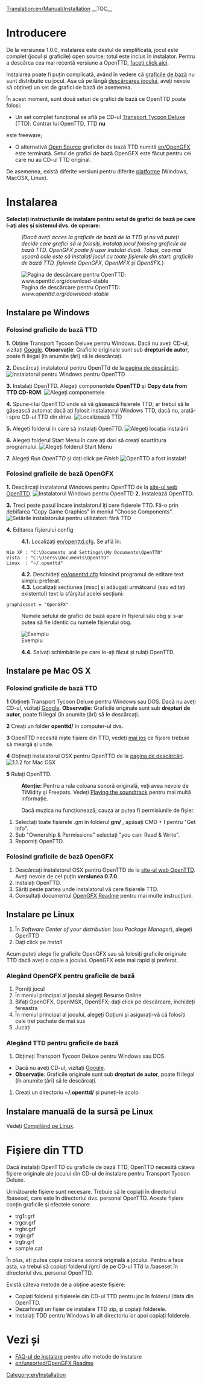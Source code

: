 [[Translation:en/Manual/Installation]]
{{en/Tabelul de conținut}}
__TOC__
=Introducere=
De la versiunea 1.0.0, instalarea este destul de simplificată, jocul este complet (jocul și graficile) open source; totul este inclus în instalator. Pentru a descărca cea mai recentă versiune a OpenTTD, [http://www.openttd.org/download-stable faceți click aici].

Instalarea poate fi puțin complicată, având în vedere că [[en/base graphics|graficile de bază]] nu sunt distribuite cu jocul. Așa că pe lângă [http://www.openttd.org/ descărcarea jocului], aveți nevoie să obțineți un set de grafici de bază de asemenea.

În acest moment, sunt două seturi de grafici de bază ce OpenTTD poate folosi:
* Un set complet funcțional se află pe CD-ul [http://en.wikipedia.org/wiki/Transport_Tycoon Transport Tycoon Deluxe] (TTD). Contrar lui OpenTTD, TTD '''nu'''
este freeware;
* O alternativă [http://en.wikipedia.org/wiki/Open_source Open Source] graficilor de bază TTD numită [[en/OpenGFX]] este terminată. Setul de grafici de bază OpenGFX este făcut pentru cei care nu au CD-ul TTD original.

De asemenea, există diferite versiuni pentru diferite [[en/unsorted/Operating system|platforme]] (Windows, MacOSX, Linux).

= Instalarea =
'''Selectați instrucțiunile de instalare pentru setul de grafici de bază pe care l-ați ales și sistemul dvs. de operare:'''
:<p style="font-size: 90%">''(Dacă aveți acces la graficile de bază de la TTD și nu vă puteți decide care grafici să le folosiți, instalați jocul folosing graficile de bază TTD. OpenGFX poate fi ușor instalat după. Totuși, cea mai ușoară cale este să instalați jocul cu toate fișierele din start: graficile de bază TTD, fișierele OpenGFX, OpenMFX și OpenSFX.'')</p>

[[File:en/Installation 1a.png|frame|center|Pagina de descărcare pentru OpenTTD: ''www.openttd.org/download-stable'']]

== Instalare pe Windows ==
===Folosind graficile de bază TTD===
'''1.''' Obține Transport Tycoon Deluxe pentru Windows. Dacă nu aveți CD-ul, vizitați [http://www.google.com/search?q=transport+tycoon+deluxe Google]. '''Observație''': Graficile originale sunt sub '''drepturi de autor''', poate fi ilegal (în anumite țări) să le descărcați.

'''2.''' Descărcați instalatorul pentru OpenTTd de la [http://www.openttd.org/download-stable pagina de descărcări].
[[File:en/Installation 1b.png|frame|center|Instalatorul pentru Windows pentru OpenTTD]]

'''3.''' Instalați OpenTTD. Alegeți componentele '''OpenTTD''' și '''Copy data from TTD CD-ROM'''.
[[File:en/Installation 2.png|frame|center|Alegeți componentele]]

'''4.''' Spune-i lui OpenTTD unde să vă găsească fișierele TTD; ar trebui să le găsească automat dacă ați folosit instalatorul Windows TTD, dacă nu, arată-i spre CD-ul TTD din drive.
[[File:en/Installation 3.png|frame|center|Localizează TTD]]

'''5.''' Alegeți folderul în care să instalați OpenTTD.
[[File:en/Installation 4.png|frame|center|Alegeți locația instalării]]

'''6.''' Alegeți folderul Start Menu în care ați dori să creați scurtătura programului.
[[File:en/Installation 5.png|frame|center|Alegeți folderul Start Menu]]

'''7.''' Alegeți ''Run OpenTTD'' și dați click pe ''Finish''
[[File:en/Installation 6.png|frame|center|OpenTTD a fost instalat!]]

===Folosind graficile de bază OpenGFX===
'''1.''' Descărcați instalatorul Windows pentru OpenTTD de la [http://www.openttd.org/ site-ul web OpenTTD].
[[File:en/Installation 1b.png|frame|center|Instalatorul Windows pentru OpenTTD]]
'''2.''' Instalează OpenTTD.

'''3.''' Treci peste pasul încare instalatorul îți cere fișierele TTD. Fă-o prin debifarea "Copy Game Graphics" în meniul "Choose Components".
[[File:en/Installation 2 gfx.png|frame|center|Setările instalatorului pentru utilizatorii fără TTD]]

'''4.''' Editarea fișierului config
:'''4.1.''' Localizați [[en/openttd.cfg]]. Se află în:
 Win XP : "C:\Documents and Settings\<username>\My Documents\OpenTTD"
 Vista  : "C:\Users\<username>\Documents\OpenTTD"
 Linux  : "~/.openttd"
:'''4.2.''' Deschideți [[en/openttd.cfg]] folosind programul de editare text simplu preferat.
:'''4.3.''' Localizați secțiunea [misc] și adăugați următoarul (sau editați existentul) text la sfârșitul acelei secțiuni:
 graphicsset = "OpenGFX"
: Numele setului de grafici de bază apare în fișierul său obg și s-ar putea să fie identic cu numele fișierului obg.
[[File:en/Installation 9 grx manual configuration cfg.png|frame|center|Exemplu]]
:'''4.4.''' Salvați schimbările pe care le-ați făcut și rulați OpenTTD.


== Instalare pe Mac OS X ==
{{en/Atenție| 1=Nu au fost binarii oficiale pentru Mac OS X pentru ramura 1.0.x. Totuși, suportul s-a întors pentru ramura 1.1.x, vă rugăm descărcați cel mai recent binariu de test '''oficial''' (în prezent 1.1.0 beta5) ca să vă asigurați că orice defecțiuni sunt găsite}}
===Folosind graficile de bază TTD===
'''1''' Obțineți Transport Tycoon Deluxe pentru Windows sau DOS. Dacă nu aveți CD-ul, vizitați [http://www.google.com/search?q=transport+tycoon+deluxe Google]. '''Observație''': Graficile originale sunt sub '''drepturi de autor''', poate fi ilegal (în anumite țări) să le descărcați.

'''2''' Creați un folder '''openttd/''' în computer-ul dvs.

'''3''' OpenTTD necesită niște fișiere din TTD, vedeți [[en/#Files from TTD|mai jos]] ce fișiere trebuie să meargă și unde.

'''4''' Obțineți instalatorul OSX pentru OpenTTD de la [http://www.openttd.org/download-stable pagina de descărcări].
[[File:en/Installation 1b osx.png|frame|center|1.1.2 for Mac OSX]]

'''5''' Rulați OpenTTD.


:'''Atenție:''' Pentru a rula coloana sonoră originală, veți avea nevoie de TiMidity și Freepats. Vedeți [[en/Compiling on Linux#Playing the soundtrack|Playing the soundtrack]] pentru mai multă informație.


:Dacă muzica nu funcționează, cauza ar putea fi permisiunile de fișier.
#Selectați toate fișierele .gm în folderul '''gm/''' , apăsați CMD + I pentru "Get Info".
#Sub "Ownership & Permissions" selectați "you can: Read & Write".
#Reporniți OpenTTD.

===Folosind graficile de bază OpenGFX===
# Descărcați instalatorul OSX pentru OpenTTD de la [http://www.openttd.org/ site-ul web OpenTTD]. Aveți nevoie de cel puțin '''versiunea 0.7.0'''.
# Instalați OpenTTD.
# Săriți peste partea unde instalatorul vă cere fișierele TTD.
# Consultați documentul [[en/unsorted/OpenGFX Readme#Manually_Installing_OpenGFX|OpenGFX Readme]] pentru mai multe instrucțiuni.

== Instalare pe Linux ==

#În ''Software Center of your distribution'' (sau ''Package Manager''), alegeți OpenTTD
#Dați click pe ''install''

Acum puteți alege fie graficile OpenGFX sau să folosiți graficile originale TTD dacă aveți o copie a jocului.
OpenGFX este mai rapid și preferat.

===Alegând OpenGFX pentru graficile de bază===
#Porniți jocul
#În meniul principal al jocului alegeți Resurse Online
#Bifați OpenGFX, OpenMSX, OpenSFX; dați click pe descărcare, închideți fereastra
#În meniul principal al jocului, alegeți Opțiuni și asigurați-vă că folosiți cele trei pachete de mai sus
#Jucați

===Alegând TTD pentru graficile de bază===
#Obțineți Transport Tycoon Deluxe pentru Windows sau DOS.  
* Dacă nu aveți CD-ul, vizitați [http://www.google.com/search?q=transport+tycoon+deluxe Google]. 
*'''Observație''': Graficile originale sunt sub '''drepturi de autor''', poate fi ilegal (în anumite țări) să le descărcați.
#Creați un directoriu '''~/.openttd/''' și puneți-le acolo.

== Instalare manuală de la sursă pe Linux ==
Vedeți [[en/Compiling on Linux|Compilând pe Linux]].

= Fișiere din TTD=
Dacă instalați OpenTTD cu graficile de bază TTD, OpenTTD necesită câteva fișiere originale ale jocului din CD-ul de instalare pentru Transport Tycoon Deluxe.

Următoarele fișiere sunt necesare. Trebuie să le copiați în directoriul /baseset, care este în directoriul dvs. personal OpenTTD. Aceste fișiere conțin graficile și efectele sonore:
* trg1r.grf
* trgcr.grf
* trghr.grf
* trgir.grf
* trgtr.grf
* sample.cat


În plus, ați putea copia coloana sonoră originală a jocului. Pentru a face asta, va trebui să copiați folderul /gm/ de pe CD-ul TTd la /baseset în directoriul dvs. personal OpenTTD.


Există câteva metode de a obține aceste fișiere:
* Copiați folderul și fișierele din CD-ul TTD pentru joc în folderul /data din OpenTTD.
* Dezarhivați un fișier de instalare TTD zip, și copiați folderele.
* Instalați TDD pentru Windows în alt directoriu iar apoi copiați folderele.

= Vezi și =
* [[en/Manual/Installation FAQ|FAQ-ul de instalare]] pentru alte metode de instalare
* [[en/unsorted/OpenGFX Readme]]

[[Category:en/Installation]]